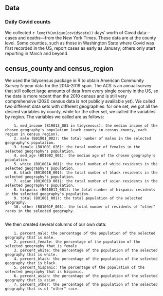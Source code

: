 ## Data

### Daily Covid counts

We collected `r length(unique(covid$date))` days' worth of Covid data—cases and deaths—from the New York Times. These data are at the county level. Some counties, such as those in Washington State where Covid was first recorded in the US, report cases as early as January; others only start reporting in March and beyond.

## census_county and census_region

We used the tidycensus package in R to obtain American Community Survey 5-year data for the 2014-2019 span. The ACS is an annual survey that still collect large amounts of data from every single county in the US, so the data is more recent than the 2010 census and is still very comprehensive (2020 census data is not publicly avaiilable yet). We called two different data sets with different geographies: for one set, we got all the desired variables by county, while for the other set, we called the variables by region. The variables we called are as follows:

		1. med_income (B19013_001 in tidycensus): the median income of the chosen geography's population (each county in census_county, each region in census_region).
		2. male (B01001_002): the total number of males in the selected geography's population.
		3. female (B01001_026): the total number of females in the selected geography's population.
		4. med_age (B01002_001): the median age of the chosen geography's population.
		5. white (B01001A_001): the total number of white residents in the selected geography's population.
		6. black (B01001B_001): the total number of black residents in the selected geography's population.
		7. asian (B01001D_001): the total number of asian residents in the selected geography's population.
		8. hispanic (B01001I_001): the total number of hispanic residents in the selected geography's population.
		9. total (B01001_001): the total population of the selected geography.
		10. other (B01001F_001): the total number of residents of "other" races in the selected geography.
		
We then created several columns of our own data:

		1. percent_male: the percentage of the population of the selected geography that is male.
		2. percent_female: the percentage of the population of the selected geography that is female.
		3. percent_white: the percentage of the population of the selected geography that is white.
		4. percent_black: the percentage of the population of the selected geography that is black.
		5. percent_hispanic: the percentage of the population of the selected geography that is hispanic.
		6. percent_asian: the percentage of the population of the selected geography that is asian.
		7. percent_other: the percentage of the population of the selected geography that is of "other" race.
		
		
		
		
		